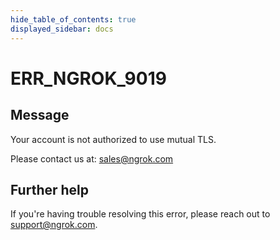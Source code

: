 ```yaml
---
hide_table_of_contents: true
displayed_sidebar: docs
---
```



# ERR_NGROK_9019

## Message

Your account is not authorized to use mutual TLS.

Please contact us at: sales@ngrok.com

<ErrorDetails error="err_ngrok_9019" />

## Further help

If you're having trouble resolving this error, please reach out to [support@ngrok.com](mailto:support@ngrok.com?subject=Help%20with%20ERR_NGROK_9019).
